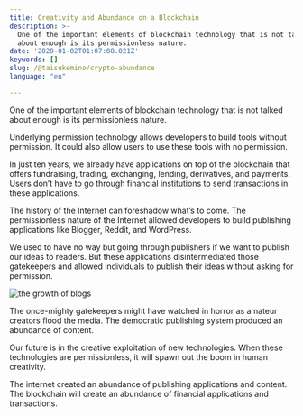 ```yaml
---
title: Creativity and Abundance on a Blockchain
description: >-
  One of the important elements of blockchain technology that is not talked
  about enough is its permissionless nature.
date: '2020-01-02T01:07:08.021Z'
keywords: []
slug: /@taisukemino/crypto-abundance
language: "en"

---
```


One of the important elements of blockchain technology that is not talked about enough is its permissionless nature.

Underlying permission technology allows developers to build tools without permission. It could also allow users to use these tools with no permission.

In just ten years, we already have applications on top of the blockchain that offers fundraising, trading, exchanging, lending, derivatives, and payments. Users don’t have to go through financial institutions to send transactions in these applications.

The history of the Internet can foreshadow what’s to come. The permissionless nature of the Internet allowed developers to build publishing applications like Blogger, Reddit, and WordPress.

We used to have no way but going through publishers if we want to publish our ideas to readers. But these applications disintermediated those gatekeepers and allowed individuals to publish their ideas without asking for permission.

![the growth of blogs](https://cdn-images-1.medium.com/max/800/1*WCrw6ekK1Quo1cM-yejvDA.png)

The once-mighty gatekeepers might have watched in horror as amateur creators flood the media. The democratic publishing system produced an abundance of content.

Our future is in the creative exploitation of new technologies. When these technologies are permissionless, it will spawn out the boom in human creativity.

The internet created an abundance of publishing applications and content. The blockchain will create an abundance of financial applications and transactions.
